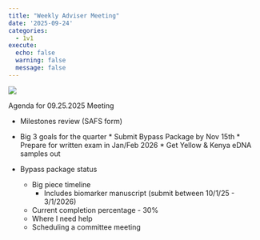 ```yaml
---
title: "Weekly Adviser Meeting"
date: '2025-09-24'
categories:
  - 1v1
execute:
  echo: false
  warning: false
  message: false
---
```


![](img/will_smith_advisor_meme.jpeg){fig-align="left"}

Agenda for 09.25.2025 Meeting

-   Milestones review (SAFS form)

-   Big 3 goals for the quarter \* Submit Bypass Package by Nov 15th \* Prepare for written exam in Jan/Feb 2026 \* Get Yellow & Kenya eDNA samples out

-   Bypass package status

    -   Big piece timeline
        -   Includes biomarker manuscript (submit between 10/1/25 - 3/1/2026)
    -   Current completion percentage - 30%
    -   Where I need help
    -   Scheduling a committee meeting
